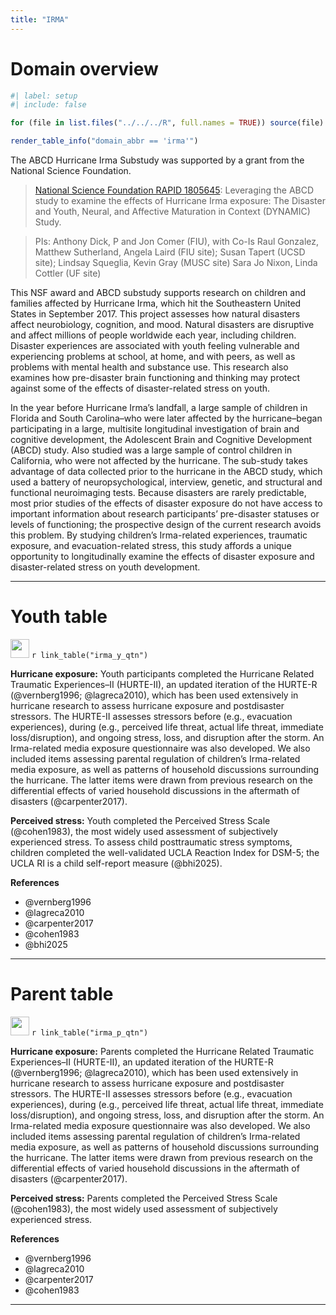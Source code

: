 ```yaml
---
title: "IRMA"
---
```


# Domain overview

```r
#| label: setup
#| include: false 

for (file in list.files("../../../R", full.names = TRUE)) source(file)
```

```r
render_table_info("domain_abbr == 'irma'")
```

The ABCD Hurricane Irma Substudy was supported by a grant from the National Science Foundation.

> [National Science Foundation RAPID 1805645](https://www.nsf.gov/awardsearch/showAward?AWD_ID=1805645&HistoricalAwards=false): Leveraging the ABCD study to examine the effects of Hurricane Irma exposure: The Disaster and Youth, Neural, and Affective Maturation in Context (DYNAMIC) Study. 

> PIs: Anthony Dick, P and Jon Comer (FIU), with Co-Is Raul Gonzalez, Matthew Sutherland, Angela Laird (FIU site); Susan Tapert (UCSD site); Lindsay Squeglia, Kevin Gray (MUSC site) Sara Jo Nixon, Linda Cottler (UF site)

This NSF award and ABCD substudy supports research on children and families affected by Hurricane Irma, which hit the Southeastern United States in September 2017. This project assesses how natural disasters affect neurobiology, cognition, and mood. Natural disasters are disruptive and affect millions of people worldwide each year, including children. Disaster experiences are associated with youth feeling vulnerable and experiencing problems at school, at home, and with peers, as well as problems with mental health and substance use. This research also examines how pre-disaster brain functioning and thinking may protect against some of the effects of disaster-related stress on youth.

In the year before Hurricane Irma’s landfall, a large sample of children in Florida and South Carolina–who were later affected by the hurricane–began participating in a large, multisite longitudinal investigation of brain and cognitive development, the Adolescent Brain and Cognitive Development (ABCD) study. Also studied was a large sample of control children in California, who were not affected by the hurricane. The sub-study takes advantage of data collected prior to the hurricane in the ABCD study, which used a battery of neuropsychological, interview, genetic, and structural and functional neuroimaging tests. Because disasters are rarely predictable, most prior studies of the effects of disaster exposure do not have access to important information about research participants’ pre-disaster statuses or levels of functioning; the prospective design of the current research avoids this problem. By studying children’s Irma-related experiences, traumatic exposure, and evacuation-related stress, this study affords a unique opportunity to longitudinally examine the effects of disaster exposure and disaster-related stress on youth development.

---

# Youth table {#irma_y_qtn}

![](/assets/img/documentation/deap_icon.svg){width="30"} `r link_table("irma_y_qtn")`

**Hurricane exposure:** Youth participants completed the Hurricane Related Traumatic Experiences–II (HURTE-II), an updated iteration of the HURTE-R (@vernberg1996; @lagreca2010), which has been used extensively in hurricane research to assess hurricane exposure and postdisaster stressors. The HURTE-II assesses stressors before (e.g., evacuation experiences), during (e.g., perceived life threat, actual life threat, immediate loss/disruption), and ongoing stress, loss, and disruption after the storm. An Irma-related media exposure questionnaire was also developed. We also included items assessing parental regulation of children’s Irma-related media exposure, as well as patterns of household discussions surrounding the hurricane. The latter items were drawn from previous research on the differential effects of varied household discussions in the aftermath of disasters (@carpenter2017).

**Perceived stress:**  Youth completed the Perceived Stress Scale (@cohen1983), the most widely used assessment of subjectively experienced stress. To assess child posttraumatic stress symptoms, children completed the well-validated UCLA Reaction Index for DSM-5; the UCLA RI is a child self-report measure (@bhi2025).

**References**

- @vernberg1996
- @lagreca2010
- @carpenter2017
- @cohen1983
- @bhi2025

---

# Parent table {#irma_p_qtn}

![](/assets/img/documentation/deap_icon.svg){width="30"} `r link_table("irma_p_qtn")`

**Hurricane exposure:** Parents completed the Hurricane Related Traumatic Experiences–II (HURTE-II), an updated iteration of the HURTE-R (@vernberg1996; @lagreca2010), which has been used extensively in hurricane research to assess hurricane exposure and postdisaster stressors. The HURTE-II assesses stressors before (e.g., evacuation experiences), during (e.g., perceived life threat, actual life threat, immediate loss/disruption), and ongoing stress, loss, and disruption after the storm. An Irma-related media exposure questionnaire was also developed. We also included items assessing parental regulation of children’s Irma-related media exposure, as well as patterns of household discussions surrounding the hurricane. The latter items were drawn from previous research on the differential effects of varied household discussions in the aftermath of disasters (@carpenter2017).

**Perceived stress:**  Parents completed the Perceived Stress Scale (@cohen1983), the most widely used assessment of subjectively experienced stress. 

**References**

- @vernberg1996
- @lagreca2010
- @carpenter2017
- @cohen1983

---